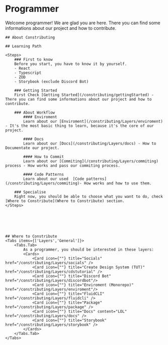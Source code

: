 
# Programmer

Welcome programmer! We are glad you are here. There you can find some informations about our project and how to
contribute.

    ## About Constributing

    ## Learning Path

    <Steps>
        ### First to know
        Before you start, you have to know it by yourself.
        - React
        - Typescript
        - ZOD
        - Storybook (exclude Discord Bot)

        ### Getting Started
        First Check [Getting Started](/constributing/gettingStarted) - There you can find some informations about our project and how to contribute.

        ### About Workflow
            #### Enviroment
            Learn about our [Enviroment](/constributing/Layers/enviroment) - It's the most basic thing to learn, because it's the core of our project.

            #### Docs
            Learn about our [Docs](/constributing/Layers/docs) - How to Documentate our project.

            #### How to Commit
            Learn about our [Commiting](/constributing/Layers/commiting) process - How works and pass our commiting process.

            #### Code Patterns
            Learn about our used  [Code patterns](/constributing/Layers/commiting)- How works and how to use them.

        ### Specialise
        Right now, you should be able to choose what you want to do, check [Where to Constribute](Where to Constribute) section.
    </Steps>






    ## Where to Constribute
    <Tabs items={['Layers','General']}>
        <Tabs.Tab>
            As a programmer, you should be interested in these layers:
            <Cards>
                <Card icon={""} title="Socials" href="/constributing/Layers/socials" />
                <Card icon={""} title="Create Design System (TUT)" href="/constributing/Layers/cdstutorial" />
                <Card icon={""} title="Discord Bot" href="/constributing/Layers/discordbot"/>
                <Card icon={""} title="Enviroment (Monorepo)" href="/constributing/Layers/enviroment"/>
                <Card icon={""} title="FluidCLI" href="/constributing/Layers/fluidcli" />
                <Card icon={""} title="Package" href="/constributing/Layers/package" />
                <Card icon={""} title="Docs" content="LOL" href="/constributing/Layers/docs" />
                <Card icon={""} title="Storybook" href="/constributing/Layers/storybook" />
            </Cards>
        </Tabs.Tab>
    </Tabs>
